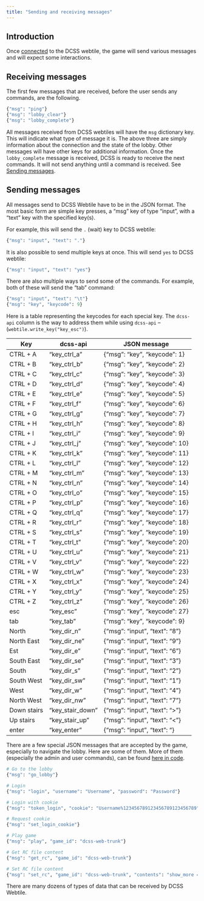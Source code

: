 ```yaml
---
title: "Sending and receiving messages"
---
```


## Introduction

Once [connected](connection.qmd) to the DCSS webtile, the game will send various messages and will expect some interactions. 

## Receiving messages

The first few messages that are received, before the user sends any commands, are the following.

```python
{"msg": "ping"}
{"msg": "lobby_clear"}
{"msg": "lobby_complete"}
```

All messages received from DCSS webtiles will have the `msg` dictionary key. This will indicate what type of message it is. The above three are simply information about the connection and the state of the lobby. Other messages will have other keys for additional information. Once the `lobby_complete` message is received, DCSS is ready to receive the next commands. It will not send anything until a command is received. See [Sending messages](#sending-messages).

## Sending messages

All messages send to DCSS Webtile have to be in the JSON format. The most basic form are simple key presses, a "msg" key of type "input", with a "text" key with the specified key(s).

For example, this will send the `.` (wait) key to DCSS webtile:

```python
{"msg": "input", "text": "."}
```

It is also possible to send multiple keys at once. This will send `yes` to DCSS webtile:

```python
{"msg": "input", "text": "yes"}
```

There are also multiple ways to send some of the commands. For example, both of these will send the "tab" command:

```python
{"msg": "input", "text": "\t"}
{"msg": "key", "keycode": 9}
```

Here is a table representing the keycodes for each special key. The `dcss-api` column is the way to address them while using `dcss-api` -- (`webtile.write_key("key_esc")`).

| Key         | dcss-api         | JSON message                   |
|-------------|------------------|--------------------------------|
| CTRL + A    | "key_ctrl_a"     | {"msg": "key", "keycode": 1}   |
| CTRL + B    | "key_ctrl_b"     | {"msg": "key", "keycode": 2}   |
| CTRL + C    | "key_ctrl_c"     | {"msg": "key", "keycode": 3}   |
| CTRL + D    | "key_ctrl_d"     | {"msg": "key", "keycode": 4}   |
| CTRL + E    | "key_ctrl_e"     | {"msg": "key", "keycode": 5}   |
| CTRL + F    | "key_ctrl_f"     | {"msg": "key", "keycode": 6}   |
| CTRL + G    | "key_ctrl_g"     | {"msg": "key", "keycode": 7}   |
| CTRL + H    | "key_ctrl_h"     | {"msg": "key", "keycode": 8}   |
| CTRL + I    | "key_ctrl_i"     | {"msg": "key", "keycode": 9}   |
| CTRL + J    | "key_ctrl_j"     | {"msg": "key", "keycode": 10}  |
| CTRL + K    | "key_ctrl_k"     | {"msg": "key", "keycode": 11}  |
| CTRL + L    | "key_ctrl_l"     | {"msg": "key", "keycode": 12}  |
| CTRL + M    | "key_ctrl_m"     | {"msg": "key", "keycode": 13}  |
| CTRL + N    | "key_ctrl_n"     | {"msg": "key", "keycode": 14}  |
| CTRL + O    | "key_ctrl_o"     | {"msg": "key", "keycode": 15}  |
| CTRL + P    | "key_ctrl_p"     | {"msg": "key", "keycode": 16}  |
| CTRL + Q    | "key_ctrl_q"     | {"msg": "key", "keycode": 17}  |
| CTRL + R    | "key_ctrl_r"     | {"msg": "key", "keycode": 18}  |
| CTRL + S    | "key_ctrl_s"     | {"msg": "key", "keycode": 19}  |
| CTRL + T    | "key_ctrl_t"     | {"msg": "key", "keycode": 20}  |
| CTRL + U    | "key_ctrl_u"     | {"msg": "key", "keycode": 21}  |
| CTRL + V    | "key_ctrl_v"     | {"msg": "key", "keycode": 22}  |
| CTRL + W    | "key_ctrl_w"     | {"msg": "key", "keycode": 23}  |
| CTRL + X    | "key_ctrl_x"     | {"msg": "key", "keycode": 24}  |
| CTRL + Y    | "key_ctrl_y"     | {"msg": "key", "keycode": 25}  |
| CTRL + Z    | "key_ctrl_z"     | {"msg": "key", "keycode": 26}  |
| esc         | "key_esc"        | {"msg": "key", "keycode": 27}  |
| tab         | "key_tab"        | {"msg": "key", "keycode": 9}   |
| North       | "key_dir_n"      | {"msg": "input", "text": "8"}  |
| North East  | "key_dir_ne"     | {"msg": "input", "text": "9"}  |
| Est         | "key_dir_e"      | {"msg": "input", "text": "6"}  |
| South East  | "key_dir_se"     | {"msg": "input", "text": "3"}  |
| South       | "key_dir_s"      | {"msg": "input", "text": "2"}  |
| South West  | "key_dir_sw"     | {"msg": "input", "text": "1"}  |
| West        | "key_dir_w"      | {"msg": "input", "text": "4"}  |
| North West  | "key_dir_nw"     | {"msg": "input", "text": "7"}  |
| Down stairs | "key_stair_down" | {"msg": "input", "text": ">"}  |
| Up stairs   | "key_stair_up"   | {"msg": "input", "text": "<"}  |
| enter       | "key_enter"      | {"msg": "input", "text": "\r"} |

There are a few special JSON messages that are accepted by the game, especially to navigate the lobby. Here are some of them. More of them (especially the admin and user commands), can be found [here in code](https://github.com/crawl/crawl/blob/e618eeaa78d0fb2a4ce7915313cc9e649aa10571/crawl-ref/source/webserver/webtiles/ws_handler.py#L321).

```python
# Go to the lobby
{"msg": "go_lobby"}

# Login
{"msg": "login", "username": "Username", "password": "Password"}

# Login with cookie
{"msg": "token_login", "cookie": "Username%123456789123456789123456789"}

# Request cookie
{"msg": "set_login_cookie"}

# Play game
{"msg": "play", "game_id": "dcss-web-trunk"}

# Get RC file content
{"msg": "get_rc", "game_id": "dcss-web-trunk"}

# Set RC file content
{"msg": "set_rc", "game_id": "dcss-web-trunk", "contents": "show_more = false\nrest_delay = -1"}
```

There are many dozens of types of data that can be received by DCSS Webtile. 